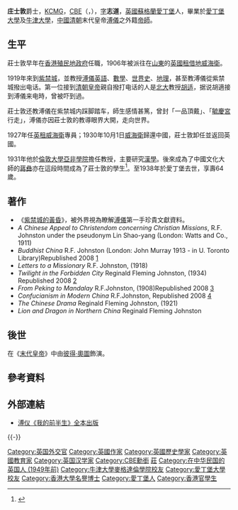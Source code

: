 {{otheruses|莊士敦}}
{{Infobox_Person
| name = 莊士敦
|image=File:Reginald Johnston.jpg
|caption= 庄士敦，1924年摄于[[故宫|紫禁城]]
|box_width=
|occupation= 教師
| period = 20世纪 
|birth_name=雷金纳德·弗莱明·莊士敦<br>(Reginald Fleming Johnston)
| other_names =莊志道
| Sex = 男
|birth_date= {{birth date|1874|10|13}}
|birth_place= {{UK-1801}}[[蘇格蘭|蘇格蘭]][[愛丁堡|愛丁堡]]
|death_date= {{death date and age|1938|3|6|1874|10|13}}
|death_place= {{UK}}[[蘇格蘭|蘇格蘭]][[愛丁堡|愛丁堡]]
| nationality ={{UK}}
| residence = 
| party = 
| religion = 
| spouse = 
| relatives =
|education=[[愛丁堡大學|愛丁堡大學]]<br>[[牛津大學|牛津大學]]
| past = 香港公務員<br>[[威海衛|威海衛]]公務員<br>[[帝師|帝師]]<br>[[英屬威海衛|英屬威海衛]]專員<br>[[倫敦大學|倫敦大學]]教授
| work =《[[紫禁城的黃昏|紫禁城的黃昏]]》
| award =
}}

'''庄士敦'''爵士，[[KCMG|KCMG]]，[[CBE|CBE]]（{{lang-en|'''Sir Reginald Fleming Johnston'''}}，{{bd|1874年|10月13日|1938年|3月6日|J}}），[[表字|字]]'''志道'''，[[英國|英國]][[蘇格蘭|蘇格蘭]][[愛丁堡|愛丁堡]]人，畢業於[[愛丁堡大學|愛丁堡大學]]及[[牛津大學|牛津大學]]，[[中國|中國]][[清朝|清朝]]末代皇帝[[溥儀|溥儀]]之外籍[[帝師|帝師]]。

==生平==
莊士敦早年在[[英屬香港|香港殖民地政府]]任職，1906年被派往在[[山東|山東]]的[[英租威海衛|英國租借地威海衛]]。

1919年來到[[故宮|紫禁城]]，並教授[[溥儀|溥儀]][[英語|英語]]、[[數學|數學]]、[[世界史|世界史]]、[[地理|地理]]，甚至教溥儀從紫禁城撥出电话。第一位接到[[清朝皇帝|清朝皇帝]]親自撥打电话的人是[[北京大學|北大]]教授[[胡适|胡适]]，据说胡適接到溥儀来电時，曾被吓到過。

莊士敦还教溥儀在紫禁城内踩脚踏车，師生感情甚篤，曾封「一品頂戴」、「[[毓慶宮|毓慶宮]]行走」，溥儀亦因莊士敦的教導眼界大開，走向世界。

1927年任[[英租威海衛|英租威海衛]]專員；1930年10月1日[[威海衛|威海衛]]歸還中國，莊士敦卸任並返回英國。

1931年他於[[倫敦大學亞非學院|倫敦大學亞非學院]]擔任教授，主要研究[[漢學|漢學]]。後來成為了中國文化大師的[[蔣彝|蔣彝]]亦在這段時間成為了莊士敦的學生<ref>{{cite journal |url=http://www.cuhk.edu.hk/ics/21c/media/articles/c133-201204041.pdf |author=郑达 |title=「也是江州一司马，青衫不为女儿湿」──蔣彝英語作家生涯背後的三位女性〉 |journal=《二十一世纪》 |issue=2012年10月號 |volume=第一三三期 |publisher=香港中文大學中國文化研究所 |page=107 |language=zh-hant |access-date=2018-10-28 |archive-date=2018-07-26 |archive-url=https://web.archive.org/web/20180726135219/http://www.cuhk.edu.hk/ics/21c/media/articles/c133-201204041.pdf |dead-url=no }}</ref>。至1938年於愛丁堡去世，享壽64歲。

==著作==
* 《[[紫禁城的黃昏|紫禁城的黃昏]]》，被外界視為瞭解[[溥儀|溥儀]]第一手珍貴文獻資料。
*''A Chinese Appeal to Christendom concerning Christian Missions'', R.F. Johnston under the pseudonym Lin Shao-yang (London: Watts and Co., 1911)
*''Buddhist China'' R.F. Johnston (London: John Murray 1913 - in U. Toronto Library)Republished 2008 [http://www.amazon.com/dp/0968045936]
*''Letters to a Missionary'' R.F. Johnston, (1918)
*''Twilight in the Forbidden City'' Reginald Fleming Johnston, (1934) Republished 2008 [http://www.amazon.com/dp/0968045952]{{Wayback|url=http://www.amazon.com/dp/0968045952 |date=20170111121714 }}
*''From Peking to Mandalay'' R.F.Johnston, (1908)Republished 2008 [http://www.amazon.com/dp/0968045979]
*''Confucianism in Modern China'' R.F.Johnston, Republished 2008  [http://www.amazon.com/dp/0968045944]
*''The Chinese Drama'' Reginald Fleming Johnston, (1921)
*''Lion and Dragon in Northern China'' Reginald Fleming Johnston

==後世==
在《[[末代皇帝_(电影)|末代皇帝]]》中由[[彼得·奧圖|彼得·奧圖]]飾演。

==參考資料==
<references />
== 外部連結 ==
* [http://www.china.com.cn/book/txt/2006-12/11/content_7487836.htm 溥仪《我的前半生》全本出版]{{Wayback|url=http://www.china.com.cn/book/txt/2006-12/11/content_7487836.htm |date=20070929142627 }}

{{-}}
{{s-start}}
{{s-off}}
{{s-bef | before=[[沃爾特・羅素・布朗|沃爾特・羅素・布朗]]爵士}}
{{s-ttl | title=[[英租威海衛|威海衛英租界專員]] | years=1927年－1930年10月1日}}
{{s-none|末任|[[威海衛歸還中國|威海衛歸還中國]]}}
{{end box}}


{{Authority control}}
{{DEFAULTSORT:Johnston, Reginald }}
[[Category:英国外交官|Category:英国外交官]]
[[Category:英國作家|Category:英國作家]]
[[Category:英國歷史學家|Category:英國歷史學家]]
[[Category:英國教育家|Category:英國教育家]]
[[Category:英国汉学家|Category:英国汉学家]]
[[Category:CBE勳銜|Category:CBE勳銜]]
[[Category:帝師|莊]]
[[Category:在中华民国的英国人_(1949年前)|Category:在中华民国的英国人 (1949年前)]]
[[Category:牛津大學麥格達倫學院校友|Category:牛津大學麥格達倫學院校友]]
[[Category:愛丁堡大學校友|Category:愛丁堡大學校友]]
[[Category:香港大學名譽博士|Category:香港大學名譽博士]]
[[Category:愛丁堡人|Category:愛丁堡人]]
[[Category:香港官學生|Category:香港官學生]]